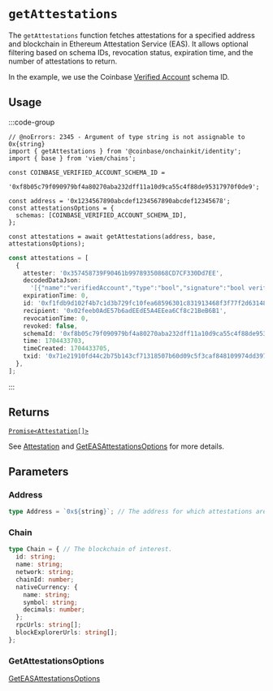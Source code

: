 
# `getAttestations`

The `getAttestations` function fetches attestations for a specified address
and blockchain in Ethereum Attestation Service (EAS). It allows optional filtering
based on schema IDs, revocation status, expiration time, and the number of attestations to return.

In the example, we use the Coinbase [Verified Account](https://base.easscan.org/schema/view/0xf8b05c79f090979bf4a80270aba232dff11a10d9ca55c4f88de95317970f0de9) schema ID.

## Usage

:::code-group

```tsx twoslash [code]
// @noErrors: 2345 - Argument of type string is not assignable to 0x{string}
import { getAttestations } from '@coinbase/onchainkit/identity';
import { base } from 'viem/chains';

const COINBASE_VERIFIED_ACCOUNT_SCHEMA_ID =
  '0xf8b05c79f090979bf4a80270aba232dff11a10d9ca55c4f88de95317970f0de9';

const address = '0x1234567890abcdef1234567890abcdef12345678';
const attestationsOptions = {
  schemas: [COINBASE_VERIFIED_ACCOUNT_SCHEMA_ID],
};

const attestations = await getAttestations(address, base, attestationsOptions);
```

```ts [return value]
const attestations = [
  {
    attester: '0x357458739F90461b99789350868CD7CF330Dd7EE',
    decodedDataJson:
      '[{"name":"verifiedAccount","type":"bool","signature":"bool verifiedAccount","value":{"name":"verifiedAccount","type":"bool","value":true}}]',
    expirationTime: 0,
    id: '0xf1fdb9d102f4b7c1d3b729fc10fea68596301c831913468f3f77f2d631486e12',
    recipient: '0x02feeb0AdE57b6adEEdE5A4EEea6Cf8c21BeB6B1',
    revocationTime: 0,
    revoked: false,
    schemaId: '0xf8b05c79f090979bf4a80270aba232dff11a10d9ca55c4f88de95317970f0de9',
    time: 1704433703,
    timeCreated: 1704433705,
    txid: '0x71e21910fd44c2b75b143cf71318507b60d09c5f3caf848109974dd397de9f37',
  },
];
```

:::

## Returns

[`Promise<Attestation[]>`](/builderkits/onchainkit/identity/types#attestation)

See [Attestation](/builderkits/onchainkit/identity/types#attestation) and [GetEASAttestationsOptions](/builderkits/onchainkit/identity/types#geteasttestationsoptions) for more details.

## Parameters

### Address

```ts
type Address = `0x${string}`; // The address for which attestations are being queried.
```

### Chain

```ts
type Chain = { // The blockchain of interest.
  id: string;
  name: string;
  network: string;
  chainId: number;
  nativeCurrency: {
    name: string;
    symbol: string;
    decimals: number;
  };
  rpcUrls: string[];
  blockExplorerUrls: string[];
};
```

### GetAttestationsOptions

[GetEASAttestationsOptions](/builderkits/onchainkit/identity/types#geteasttestationsoptions)


<FeedbackWidget />
